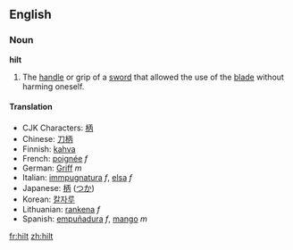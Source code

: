 ==English==
===Noun===
'''hilt'''

#The [[handle]] or grip of a [[sword]] that allowed the use of the [[blade]] without harming oneself.

====Translation====
*CJK Characters: [[柄]]
*Chinese: [[刀柄]]
*Finnish: [[kahva]]
*French: [[poignée]] ''f''
*German: [[Griff]] ''m''
*Italian: [[immpugnatura]] ''f'', [[elsa]] ''f''
*Japanese: [[柄]] ([[つか]])
*Korean: [[칼자루]]
*Lithuanian: [[rankena]] ''f''
*Spanish: [[empuñadura]] ''f'', [[mango]] ''m''

[[fr:hilt]]
[[zh:hilt]]